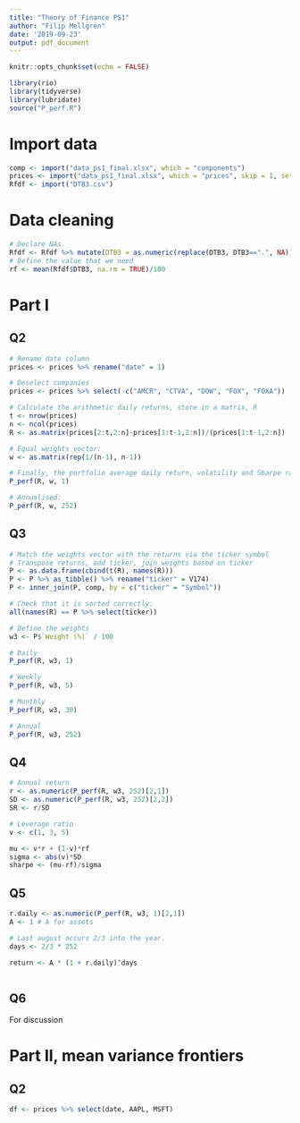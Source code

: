 ```yaml
---
title: "Theory of Finance PS1"
author: "Filip Mellgren"
date: '2019-09-23'
output: pdf_document
---
```


```r
knitr::opts_chunk$set(echo = FALSE)
```

```r
library(rio)
library(tidyverse)
library(lubridate)
source("P_perf.R")
```
# Import data

```r
comp <- import("data_ps1_final.xlsx", which = "components")
prices <- import("data_ps1_final.xlsx", which = "prices", skip = 1, setclass = "tibble")
Rfdf <- import("DTB3.csv")
```

# Data cleaning
```r
# Declare NAs.
Rfdf <- Rfdf %>% mutate(DTB3 = as.numeric(replace(DTB3, DTB3==".", NA)))
# Define the value that we need
rf <- mean(Rfdf$DTB3, na.rm = TRUE)/100
```

# Part I

## Q2
```r
# Rename date column
prices <- prices %>% rename("date" = 1)

# Deselect companies
prices <- prices %>% select(-c("AMCR", "CTVA", "DOW", "FOX", "FOXA"))
```

```r
# Calculate the arithmetic daily returns, store in a matrix, R
t <- nrow(prices)
n <- ncol(prices)
R <- as.matrix(prices[2:t,2:n]-prices[1:t-1,2:n])/(prices[1:t-1,2:n])

# Equal weights vector:
w <- as.matrix(rep(1/(n-1), n-1))

# Finally, the portfolio average daily return, volatility and Sharpe ratio.
P_perf(R, w, 1)

# Annualised: 
P_perf(R, w, 252)
```

## Q3

```r
# Match the weights vector with the returns via the ticker symbol
# Transpose returns, add ticker, join weights based on ticker
P <- as.data.frame(cbind(t(R), names(R))) 
P <- P %>% as_tibble() %>% rename("ticker" = V174)
P <- inner_join(P, comp, by = c("ticker" = "Symbol"))

# Check that it is sorted correctly:
all(names(R) == P %>% select(ticker))

# Define the weights
w3 <- P$`Weight (%)` / 100

# Daily
P_perf(R, w3, 1)

# Weekly
P_perf(R, w3, 5)

# Monthly
P_perf(R, w3, 30)

# Annual
P_perf(R, w3, 252)

```
## Q4

```r
# Annual return
r <- as.numeric(P_perf(R, w3, 252)[2,1])
SD <- as.numeric(P_perf(R, w3, 252)[2,2])
SR <- r/SD

# Leverage ratio  
v <- c(1, 3, 5)

mu <- v*r + (1-v)*rf
sigma <- abs(v)*SD
sharpe <- (mu-rf)/sigma

```

## Q5

```r
r.daily <- as.numeric(P_perf(R, w3, 1)[2,1])
A <- 1 # A for assets

# Last august occurs 2/3 into the year. 
days <- 2/3 * 252

return <- A * (1 + r.daily)^days



```

## Q6

For discussion


# Part II, mean variance frontiers

## Q2
```r
df <- prices %>% select(date, AAPL, MSFT)

```


